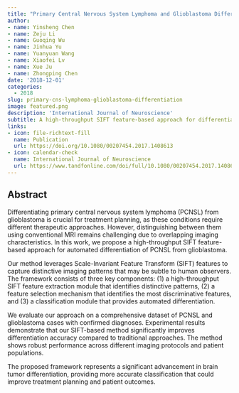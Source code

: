 ```yaml
---
title: "Primary Central Nervous System Lymphoma and Glioblastoma Differentiation Based on Conventional Magnetic Resonance Imaging by High-Throughput SIFT Features"
author: 
- name: Yinsheng Chen
- name: Zeju Li
- name: Guoqing Wu
- name: Jinhua Yu
- name: Yuanyuan Wang
- name: Xiaofei Lv
- name: Xue Ju
- name: Zhongping Chen
date: '2018-12-01'
categories:
  - 2018
slug: primary-cns-lymphoma-glioblastoma-differentiation
image: featured.png
description: 'International Journal of Neuroscience'
subtitle: A high-throughput SIFT feature-based approach for differentiating primary CNS lymphoma from glioblastoma using conventional MRI.
links:
- icon: file-richtext-fill
  name: Publication
  url: https://doi.org/10.1080/00207454.2017.1408613
- icon: calendar-check
  name: International Journal of Neuroscience
  url: https://www.tandfonline.com/doi/full/10.1080/00207454.2017.1408613
---
```


## Abstract

Differentiating primary central nervous system lymphoma (PCNSL) from glioblastoma is crucial for treatment planning, as these conditions require different therapeutic approaches. However, distinguishing between them using conventional MRI remains challenging due to overlapping imaging characteristics. In this work, we propose a high-throughput SIFT feature-based approach for automated differentiation of PCNSL from glioblastoma.

Our method leverages Scale-Invariant Feature Transform (SIFT) features to capture distinctive imaging patterns that may be subtle to human observers. The framework consists of three key components: (1) a high-throughput SIFT feature extraction module that identifies distinctive patterns, (2) a feature selection mechanism that identifies the most discriminative features, and (3) a classification module that provides automated differentiation.

We evaluate our approach on a comprehensive dataset of PCNSL and glioblastoma cases with confirmed diagnoses. Experimental results demonstrate that our SIFT-based method significantly improves differentiation accuracy compared to traditional approaches. The method shows robust performance across different imaging protocols and patient populations.

The proposed framework represents a significant advancement in brain tumor differentiation, providing more accurate classification that could improve treatment planning and patient outcomes. 
